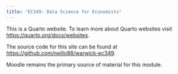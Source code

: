 ```yaml
---
title: "EC349: Data Science for Economists"
---
```


This is a Quarto website. To learn more about Quarto websites visit <https://quarto.org/docs/websites>.

The source code for this site can be found at <https://github.com/neillo88/warwick-ec349>.

Moodle remains the primary source of material for this module.
